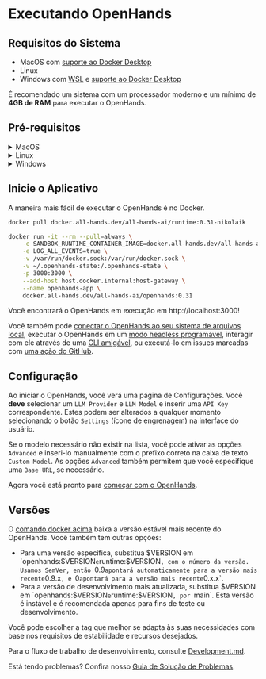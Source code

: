 # Executando OpenHands

## Requisitos do Sistema

- MacOS com [suporte ao Docker Desktop](https://docs.docker.com/desktop/setup/install/mac-install/#system-requirements)
- Linux
- Windows com [WSL](https://learn.microsoft.com/en-us/windows/wsl/install) e [suporte ao Docker Desktop](https://docs.docker.com/desktop/setup/install/windows-install/#system-requirements)

É recomendado um sistema com um processador moderno e um mínimo de **4GB de RAM** para executar o OpenHands.

## Pré-requisitos

<details>
  <summary>MacOS</summary>

  **Docker Desktop**

  1. [Instale o Docker Desktop no Mac](https://docs.docker.com/desktop/setup/install/mac-install).
  2. Abra o Docker Desktop, vá em `Settings > Advanced` e certifique-se de que `Allow the default Docker socket to be used` esteja habilitado.
</details>

<details>
  <summary>Linux</summary>

  :::note
  Testado com Ubuntu 22.04.
  :::

  **Docker Desktop**

  1. [Instale o Docker Desktop no Linux](https://docs.docker.com/desktop/setup/install/linux/).

</details>

<details>
  <summary>Windows</summary>

  **WSL**

  1. [Instale o WSL](https://learn.microsoft.com/en-us/windows/wsl/install).
  2. Execute `wsl --version` no powershell e confirme `Default Version: 2`.

  **Docker Desktop**

  1. [Instale o Docker Desktop no Windows](https://docs.docker.com/desktop/setup/install/windows-install).
  2. Abra o Docker Desktop, vá em `Settings` e confirme o seguinte:
  - General: `Use the WSL 2 based engine` está habilitado.
  - Resources > WSL Integration: `Enable integration with my default WSL distro` está habilitado.

  :::note
  O comando docker abaixo para iniciar o aplicativo deve ser executado dentro do terminal WSL.
  :::

</details>

## Inicie o Aplicativo

A maneira mais fácil de executar o OpenHands é no Docker.

```bash
docker pull docker.all-hands.dev/all-hands-ai/runtime:0.31-nikolaik

docker run -it --rm --pull=always \
    -e SANDBOX_RUNTIME_CONTAINER_IMAGE=docker.all-hands.dev/all-hands-ai/runtime:0.31-nikolaik \
    -e LOG_ALL_EVENTS=true \
    -v /var/run/docker.sock:/var/run/docker.sock \
    -v ~/.openhands-state:/.openhands-state \
    -p 3000:3000 \
    --add-host host.docker.internal:host-gateway \
    --name openhands-app \
    docker.all-hands.dev/all-hands-ai/openhands:0.31
```

Você encontrará o OpenHands em execução em http://localhost:3000!

Você também pode [conectar o OpenHands ao seu sistema de arquivos local](https://docs.all-hands.dev/modules/usage/runtimes#connecting-to-your-filesystem),
executar o OpenHands em um [modo headless programável](https://docs.all-hands.dev/modules/usage/how-to/headless-mode),
interagir com ele através de uma [CLI amigável](https://docs.all-hands.dev/modules/usage/how-to/cli-mode),
ou executá-lo em issues marcadas com [uma ação do GitHub](https://docs.all-hands.dev/modules/usage/how-to/github-action).

## Configuração

Ao iniciar o OpenHands, você verá uma página de Configurações. Você **deve** selecionar um `LLM Provider` e `LLM Model` e inserir uma `API Key` correspondente.
Estes podem ser alterados a qualquer momento selecionando o botão `Settings` (ícone de engrenagem) na interface do usuário.

Se o modelo necessário não existir na lista, você pode ativar as opções `Advanced` e inseri-lo manualmente com o prefixo correto
na caixa de texto `Custom Model`.
As opções `Advanced` também permitem que você especifique uma `Base URL`, se necessário.

Agora você está pronto para [começar com o OpenHands](./getting-started).

## Versões

O [comando docker acima](./installation#start-the-app) baixa a versão estável mais recente do OpenHands. Você também tem outras opções:
- Para uma versão específica, substitua $VERSION em `openhands:$VERSION` e `runtime:$VERSION`, com o número da versão.
Usamos SemVer, então `0.9` apontará automaticamente para a versão mais recente `0.9.x`, e `0` apontará para a versão mais recente `0.x.x`.
- Para a versão de desenvolvimento mais atualizada, substitua $VERSION em `openhands:$VERSION` e `runtime:$VERSION`, por `main`.
Esta versão é instável e é recomendada apenas para fins de teste ou desenvolvimento.

Você pode escolher a tag que melhor se adapta às suas necessidades com base nos requisitos de estabilidade e recursos desejados.

Para o fluxo de trabalho de desenvolvimento, consulte [Development.md](https://github.com/All-Hands-AI/OpenHands/blob/main/Development.md).

Está tendo problemas? Confira nosso [Guia de Solução de Problemas](https://docs.all-hands.dev/modules/usage/troubleshooting).
